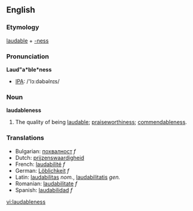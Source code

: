 ==English==

===Etymology===
[[laudable]] + [[-ness]]
===Pronunciation===
'''Laud"a*ble*ness'''
*[[IPA]]: /'lɔːdəbəlnɪs/

===Noun===
'''laudableness'''

#The quality of being [[laudable]]; [[praiseworthiness]]; [[commendableness]].
===Translations===
*Bulgarian: [[похвалност]] ''f''
*Dutch: [[prijzenswaardigheid]]
*French: [[laudabilité]] ''f''
*German: [[Löblichkeit]] ''f''
*Latin: [[laudabilitas]] ''nom.'', [[laudabilitatis]] ''gen.''
*Romanian: [[laudabilitate]] ''f''
*Spanish: [[laudabilidad]] ''f''

[[vi:laudableness]]